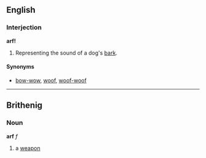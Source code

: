 ==English==
===Interjection===
'''arf!'''

#Representing the sound of a dog's [[bark]].

====Synonyms====
*[[bow-wow]], [[woof]], [[woof-woof]]

----
==Brithenig==
===Noun===
'''arf''' ''f''

#a [[weapon]]